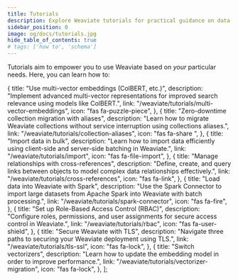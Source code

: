 ```yaml
---
title: Tutorials
description: Explore Weaviate tutorials for practical guidance on data management and queries.
sidebar_position: 0
image: og/docs/tutorials.jpg
hide_table_of_contents: true
# tags: ['how to', 'schema']
---
```



<BasicPrereqs />

Tutorials aim to empower you to use Weaviate based on _your_ particular needs.
Here, you can learn how to:


  {
    title: "Use multi-vector embeddings (ColBERT, etc.)",
    description:
      "Implement advanced multi-vector representations for improved search relevance using models like ColBERT.",
    link: "/weaviate/tutorials/multi-vector-embeddings",
    icon: "fas fa-puzzle-piece",
  },
  {
    title: "Zero-downtime collection migration with aliases",
    description:
      "Learn how to migrate Weaviate collections without service interruption using collections aliases.",
    link: "/weaviate/tutorials/collection-aliases",
    icon: "fas fa-share	",
  },
  {
    title: "Import data in bulk",
    description:
      "Learn how to import data efficiently using client-side and server-side batching in Weaviate.",
    link: "/weaviate/tutorials/import",
    icon: "fas fa-file-import",
  },
  {
    title: "Manage relationships with cross-references",
    description:
      "Define, create, and query links between objects to model complex data relationships effectively.",
    link: "/weaviate/tutorials/cross-references",
    icon: "fas fa-link",
  },
  {
    title: "Load data into Weaviate with Spark",
    description:
      "Use the Spark Connector to import large datasets from Apache Spark into Weaviate with batch processing.",
    link: "/weaviate/tutorials/spark-connector",
    icon: "fas fa-fire",
  },
  {
    title: "Set up Role-Based Access Control (RBAC)",
    description:
      "Configure roles, permissions, and user assignments for secure access control in Weaviate.",
    link: "/weaviate/tutorials/rbac",
    icon: "fas fa-user-shield",
  },
  {
    title: "Secure Weaviate with TLS",
    description:
      "Navigate three paths to securing your Weaviate deployment using TLS.",
    link: "/weaviate/tutorials/tls-ssl",
    icon: "fas fa-lock",
  },
  {
    title: "Switch vectorizers",
    description:
      "Learn how to update the embedding model in order to improve performance.",
    link: "/weaviate/tutorials/vectorizer-migration",
    icon: "fas fa-lock",
  },
];

<br />
<CardsSection items={advancedFeaturesData} />
<br />
